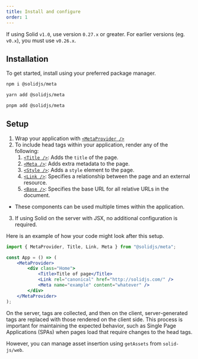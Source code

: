 ```yaml
---
title: Install and configure
order: 1
---
```


<Callout title="Prerequisites">

If using Solid `v1.0`, use version `0.27.x` or greater.
For earlier versions (eg. `v0.x`), you must use `v0.26.x`.

</Callout>

## Installation

To get started, install using your preferred package manager.

<TabsCodeBlocks>
<div id="npm">

```bash frame="none"
npm i @solidjs/meta
```

</div>
<div id="yarn">

```bash frame="none"
yarn add @solidjs/meta
```

</div>
<div id="pnpm">

```bash frame="none"
pnpm add @solidjs/meta
```

</div>
</TabsCodeBlocks>

## Setup

1. Wrap your application with [`<MetaProvider />`](/solid-meta/reference/meta/metaprovider)
2. To include head tags within your application, render any of the following:
   1. [`<Title />`](/solid-meta/reference/meta/title): Adds the `title` of the page.
   2. [`<Meta />`](/solid-meta/reference/meta/meta): Adds extra metadata to the page.
   3. [`<Style />`](/solid-meta/reference/meta/style): Adds a `style` element to the page.
   4. [`<Link />`](/solid-meta/reference/meta/link): Specifies a relationship between the page and an external resource.
   5. [`<Base />`](/solid-meta/reference/meta/base): Specifies the base URL for all relative URLs in the document.

- These components can be used multiple times within the application.

3.  If using Solid on the server with JSX, no additional configuration is required.

Here is an example of how your code might look after this setup.

```jsx
import { MetaProvider, Title, Link, Meta } from "@solidjs/meta";

const App = () => (
	<MetaProvider>
		<div class="Home">
			<Title>Title of page</Title>
			<Link rel="canonical" href="http://solidjs.com/" />
			<Meta name="example" content="whatever" />
		</div>
	</MetaProvider>
);
```

On the server, tags are collected, and then on the client, server-generated tags are replaced with those rendered on the client side.
This process is important for maintaining the expected behavior, such as Single Page Applications (SPAs) when pages load that require changes to the head tags.

However, you can manage asset insertion using `getAssets` from `solid-js/web`.
